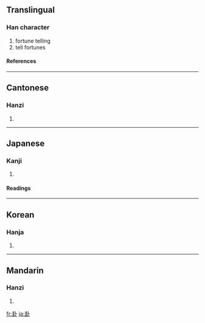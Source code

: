 ==Translingual==
===Han character===
{{Han char|rn=25|rad=卜|as=06|sn=8|four=4310<sub>0</sub>|canj=土土卜 (GGY)}}
# fortune telling
# tell fortunes
====References====
{{Han ref|kx=0158.130|dkj=02798|dj=0362.090|hdz=10094.050|uh=5366|ud=21350|bh=A8F6|bd=43254}}
----
==Cantonese==
===Hanzi===
{{yue-hanzi|jyut=|y=gwa3}}
# {{defn|Cantonese}}
----
==Japanese==
===Kanji===
{{ja-kanji|grade=|rs=卜06}}
# {{defn|Japanese}} 
====Readings====
{{ja-readings|on=[[か]] (ka), [[け]] (ke)|kun=[[うらかた]] (urakata)}}
----
==Korean==
===Hanja===
{{ko-hanja|hangeul=괘|rv=gwae|mr=kwae}}
# {{defn|Korean}}
----
==Mandarin==
===Hanzi===
{{cmn-hanzi|pin=[[guà]] ([[gua4]])|wg=kua<sup>4</sup>}}
# {{defn|Mandarin}}

[[fr:卦]]
[[ja:卦]]